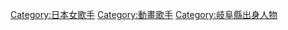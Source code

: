 [[Category:日本女歌手|Category:日本女歌手]]
[[Category:動畫歌手|Category:動畫歌手]]
[[Category:岐阜縣出身人物|Category:岐阜縣出身人物]]
